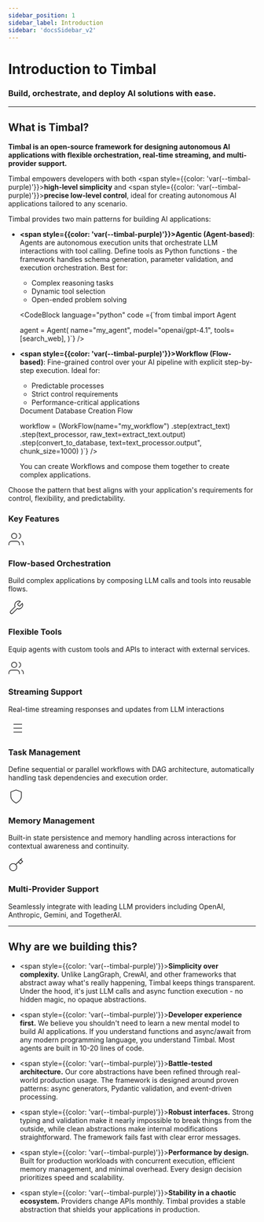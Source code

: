 ```yaml
---
sidebar_position: 1
sidebar_label: Introduction
sidebar: 'docsSidebar_v2'
---
```



# Introduction to Timbal
<h3 className="subtitle" style={{marginTop: '-17px', fontSize: '1.1rem', fontWeight: 'normal'}}>
Build, orchestrate, and deploy AI solutions with ease.
</h3>

---

## What is Timbal?

**Timbal is an open-source framework for designing autonomous AI applications with flexible orchestration, real-time streaming, and multi-provider support.**

Timbal empowers developers with both <span style={{color: 'var(--timbal-purple)'}}><strong>high-level simplicity</strong></span> and <span style={{color: 'var(--timbal-purple)'}}><strong>precise low-level control</strong></span>, ideal for creating autonomous AI applications tailored to any scenario.

Timbal provides two main patterns for building AI applications:

- **<span style={{color: 'var(--timbal-purple)'}}><strong>Agentic (Agent-based)</strong></span>**: Agents are autonomous execution units that orchestrate LLM interactions with tool calling. Define tools as Python functions - the framework handles schema generation, parameter validation, and execution orchestration. Best for:
  - Complex reasoning tasks
  - Dynamic tool selection
  - Open-ended problem solving

  <div style={{marginTop: '1.5rem', marginBottom: '1.5rem'}}>
  
    <CodeBlock language="python" code ={`from timbal import Agent

    agent = Agent(
        name="my_agent",
        model="openai/gpt-4.1",
        tools=[search_web],
    )`}
    />
  </div>
  
- **<span style={{color: 'var(--timbal-purple)'}}><strong>Workflow (Flow-based)</strong></span>**: Fine-grained control over your AI pipeline with explicit step-by-step execution. Ideal for:
  - Predictable processes
  - Strict control requirements
  - Performance-critical applications

  <div style={{marginTop: '1.5rem', marginBottom: '1.5rem'}}>
  <CodeBlock language="python" code ={`from timbal import Workflow

  # Document Database Creation Flow
  workflow = (WorkFlow(name="my_workflow")
      .step(extract_text)
      .step(text_processor, raw_text=extract_text.output)
      .step(convert_to_database, text=text_processor.output", chunk_size=1000)
  )`}
    />
  </div>
  
  You can create Workflows and compose them together to create complex applications.

Choose the pattern that best aligns with your application's requirements for control, flexibility, and predictability.


### Key Features

<div style={{
  display: 'grid',
  gridTemplateColumns: 'repeat(3, 1fr)',
  gap: '1rem',
  margin: '2rem 0'
}}>
  <div style={{
    padding: '1.5rem',
    borderRadius: '8px',
    backgroundColor: 'var(--ifm-card-background-color)',
    border: '1px solid var(--ifm-color-emphasis-200)',
    boxShadow: '0 2px 12px rgba(0, 0, 0, 0.05)',
  }}>
    <div style={{color: 'var(--ifm-color-primary)', marginBottom: '0.5rem'}}>
      <svg xmlns="http://www.w3.org/2000/svg" width="32" height="32" viewBox="0 0 24 24" fill="none" stroke="currentColor" strokeWidth="2" strokeLinecap="round" strokeLinejoin="round"><path d="M17 21v-2a4 4 0 0 0-4-4H5a4 4 0 0 0-4 4v2"></path><circle cx="9" cy="7" r="4"></circle><path d="M23 21v-2a4 4 0 0 0-3-3.87"></path><path d="M16 3.13a4 4 0 0 1 0 7.75"></path></svg>
    </div>
    <h3 style={{fontSize: '1.3rem', marginBottom: '0.5rem', color: 'var(--ifm-color-primary)'}}>Flow-based Orchestration</h3>
    <p style={{fontSize: '0.95rem', marginBottom: '0', color: 'var(--ifm-color-emphasis-900)'}}>Build complex applications by composing LLM calls and tools into reusable flows.</p>
  </div>
  
  <div style={{
    padding: '1.5rem',
    borderRadius: '8px',
    backgroundColor: 'var(--ifm-card-background-color)',
    border: '1px solid var(--ifm-color-emphasis-200)',
    boxShadow: '0 2px 12px rgba(0, 0, 0, 0.05)',
  }}>
    <div style={{color: 'var(--ifm-color-primary)', marginBottom: '0.5rem'}}>
      <svg xmlns="http://www.w3.org/2000/svg" width="32" height="32" viewBox="0 0 24 24" fill="none" stroke="currentColor" strokeWidth="2" strokeLinecap="round" strokeLinejoin="round"><path d="M14.7 6.3a1 1 0 0 0 0 1.4l1.6 1.6a1 1 0 0 0 1.4 0l3.77-3.77a6 6 0 0 1-7.94 7.94l-6.91 6.91a2.12 2.12 0 0 1-3-3l6.91-6.91a6 6 0 0 1 7.94-7.94l-3.76 3.76z"></path></svg>
    </div>
    <h3 style={{fontSize: '1.3rem', marginBottom: '0.5rem', color: 'var(--ifm-color-primary)'}}>Flexible Tools</h3>
    <p style={{fontSize: '0.95rem', marginBottom: '0', color: 'var(--ifm-color-emphasis-900)'}}>Equip agents with custom tools and APIs to interact with external services.</p>
  </div>
  
  <div style={{
    padding: '1.5rem',
    borderRadius: '8px',
    backgroundColor: 'var(--ifm-card-background-color)',
    border: '1px solid var(--ifm-color-emphasis-200)',
    boxShadow: '0 2px 12px rgba(0, 0, 0, 0.05)',
  }}>
    <div style={{color: 'var(--ifm-color-primary)', marginBottom: '0.5rem'}}>
      <svg xmlns="http://www.w3.org/2000/svg" width="32" height="32" viewBox="0 0 24 24" fill="none" stroke="currentColor" strokeWidth="2" strokeLinecap="round" strokeLinejoin="round"><path d="M17 21v-2a4 4 0 0 0-4-4H5a4 4 0 0 0-4 4v2"></path><circle cx="9" cy="7" r="4"></circle><path d="M23 21v-2a4 4 0 0 0-3-3.87"></path><path d="M16 3.13a4 4 0 0 1 0 7.75"></path></svg>
    </div>
    <h3 style={{fontSize: '1.3rem', marginBottom: '0.5rem', color: 'var(--ifm-color-primary)'}}>Streaming Support</h3>
    <p style={{fontSize: '0.95rem', marginBottom: '0', color: 'var(--ifm-color-emphasis-900)'}}>Real-time streaming responses and updates from LLM interactions</p>
  </div>
  
  <div style={{
    padding: '1.5rem',
    borderRadius: '8px',
    backgroundColor: 'var(--ifm-card-background-color)',
    border: '1px solid var(--ifm-color-emphasis-200)',
    boxShadow: '0 2px 12px rgba(0, 0, 0, 0.05)',
  }}>
    <div style={{color: 'var(--ifm-color-primary)', marginBottom: '0.5rem'}}>
      <svg xmlns="http://www.w3.org/2000/svg" width="32" height="32" viewBox="0 0 24 24" fill="none" stroke="currentColor" strokeWidth="2" strokeLinecap="round" strokeLinejoin="round"><path d="M8 6h13"></path><path d="M8 12h13"></path><path d="M8 18h13"></path><path d="M3 6h.01"></path><path d="M3 12h.01"></path><path d="M3 18h.01"></path></svg>
    </div>
    <h3 style={{fontSize: '1.3rem', marginBottom: '0.5rem', color: 'var(--ifm-color-primary)'}}>Task Management</h3>
    <p style={{fontSize: '0.95rem', marginBottom: '0', color: 'var(--ifm-color-emphasis-900)'}}>Define sequential or parallel workflows with DAG architecture, automatically handling task dependencies and execution order.</p>
  </div>
  
  <div style={{
    padding: '1.5rem',
    borderRadius: '8px',
    backgroundColor: 'var(--ifm-card-background-color)',
    border: '1px solid var(--ifm-color-emphasis-200)',
    boxShadow: '0 2px 12px rgba(0, 0, 0, 0.05)',
  }}>
    <div style={{color: 'var(--ifm-color-primary)', marginBottom: '0.5rem'}}>
      <svg xmlns="http://www.w3.org/2000/svg" width="32" height="32" viewBox="0 0 24 24" fill="none" stroke="currentColor" strokeWidth="2" strokeLinecap="round" strokeLinejoin="round"><path d="M12 22s8-4 8-10V5l-8-3-8 3v7c0 6 8 10 8 10z"></path></svg>
    </div>
    <h3 style={{fontSize: '1.3rem', marginBottom: '0.5rem', color: 'var(--ifm-color-primary)'}}>Memory Management</h3>
    <p style={{fontSize: '0.95rem', marginBottom: '0', color: 'var(--ifm-color-emphasis-900)'}}>Built-in state persistence and memory handling across interactions for contextual awareness and continuity.</p>
  </div>
  
  <div style={{
    padding: '1.5rem',
    borderRadius: '8px',
    backgroundColor: 'var(--ifm-card-background-color)',
    border: '1px solid var(--ifm-color-emphasis-200)',
    boxShadow: '0 2px 12px rgba(0, 0, 0, 0.05)',
  }}>
    <div style={{color: 'var(--ifm-color-primary)', marginBottom: '0.5rem'}}>
      <svg xmlns="http://www.w3.org/2000/svg" width="32" height="32" viewBox="0 0 24 24" fill="none" stroke="currentColor" strokeWidth="2" strokeLinecap="round" strokeLinejoin="round"><path d="M21 2l-2 2m-7.61 7.61a5.5 5.5 0 1 1-7.778 7.778 5.5 5.5 0 0 1 7.777-7.777zm0 0L15.5 7.5m0 0l3 3L22 7l-3-3m-3.5 3.5L19 4"></path></svg>
    </div>
    <h3 style={{fontSize: '1.3rem', marginBottom: '0.5rem', color: 'var(--ifm-color-primary)'}}>Multi-Provider Support</h3>
    <p style={{fontSize: '0.95rem', marginBottom: '0', color: 'var(--ifm-color-emphasis-900)'}}>Seamlessly integrate with leading LLM providers including OpenAI, Anthropic, Gemini, and TogetherAI.</p>
  </div>
</div>

---

## Why are we building this?

- <span style={{color: 'var(--timbal-purple)'}}><strong>Simplicity over complexity.</strong></span> Unlike LangGraph, CrewAI, and other frameworks that abstract away what's really happening, Timbal keeps things transparent. Under the hood, it's just LLM calls and async function execution - no hidden magic, no opaque abstractions.

- <span style={{color: 'var(--timbal-purple)'}}><strong>Developer experience first.</strong></span> We believe you shouldn't need to learn a new mental model to build AI applications. If you understand functions and async/await from any modern programming language, you understand Timbal. Most agents are built in 10-20 lines of code.

- <span style={{color: 'var(--timbal-purple)'}}><strong>Battle-tested architecture.</strong></span> Our core abstractions have been refined through real-world production usage. The framework is designed around proven patterns: async generators, Pydantic validation, and event-driven processing.

- <span style={{color: 'var(--timbal-purple)'}}><strong>Robust interfaces.</strong></span> Strong typing and validation make it nearly impossible to break things from the outside, while clean abstractions make internal modifications straightforward. The framework fails fast with clear error messages.

- <span style={{color: 'var(--timbal-purple)'}}><strong>Performance by design.</strong></span> Built for production workloads with concurrent execution, efficient memory management, and minimal overhead. Every design decision prioritizes speed and scalability.

- <span style={{color: 'var(--timbal-purple)'}}><strong>Stability in a chaotic ecosystem.</strong></span> Providers change APIs monthly. Timbal provides a stable abstraction that shields your applications in production.
